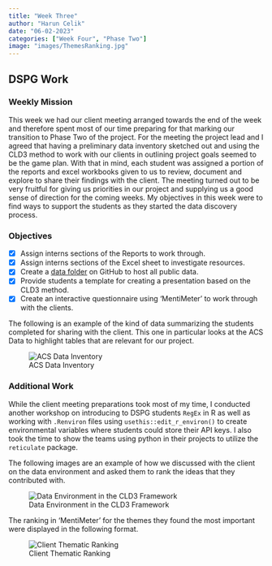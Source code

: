 ```yaml
---
title: "Week Three"
author: "Harun Celik"
date: "06-02-2023"
categories: ["Week Four", "Phase Two"]
image: "images/ThemesRanking.jpg"
---
```


## DSPG Work

### Weekly Mission

This week we had our client meeting arranged towards the end of the week and therefore spent most of our time preparing for that marking our transition to Phase Two of the project. For the meeting the project lead and I agreed that having a preliminary data inventory sketched out and using the CLD3 method to work with our clients in outlining project goals seemed to be the game plan. With that in mind, each student was assigned a portion of the reports and excel workbooks given to us to review, document and explore to share their findings with the client. The meeting turned out to be very fruitful for giving us priorities in our project and supplying us a good sense of direction for the coming weeks. My objectives in this week were to find ways to support the students as they started the data discovery process.

### Objectives

-   [x] Assign interns sections of the Reports to work through.
-   [x] Assign interns sections of the Excel sheet to investigate resources.
-   [x] Create a [data folder](https://github.com/DSPG-2023/Grocery/tree/main/ProjectData) on GitHub to host all public data.
-   [x] Provide students a template for creating a presentation based on the CLD3 method.
-   [x] Create an interactive questionnaire using 'MentiMeter' to work through with the clients.

The following is an example of the kind of data summarizing the students completed for sharing with the client. This one in particular looks at the ACS Data to highlight tables that are relevant for our project.

![ACS Data Inventory](images/ACSSummary.PNG)

### Additional Work

While the client meeting preparations took most of my time, I conducted another workshop on introducing to DSPG students `RegEx` in R as well as working with `.Renviron` files using `usethis::edit_r_environ()` to create environmental variables where students could store their API keys. I also took the time to show the teams using python in their projects to utilize the `reticulate` package.

The following images are an example of how we discussed with the client on the data environment and asked them to rank the ideas that they contributed with.

![Data Environment in the CLD3 Framework](images/DataEnvironment.jpg)

The ranking in 'MentiMeter' for the themes they found the most important were displayed in the following format.

![Client Thematic Ranking](images/ThemesRanking.jpg)
